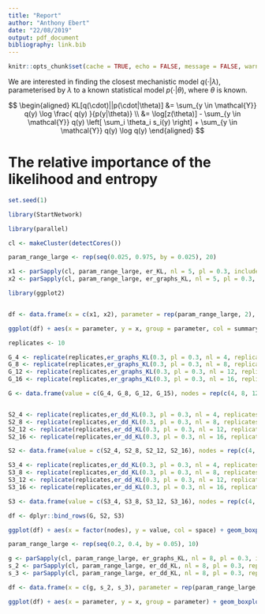 ```yaml
---
title: "Report"
author: "Anthony Ebert"
date: "22/08/2019"
output: pdf_document
bibliography: link.bib
---
```


```r
knitr::opts_chunk$set(cache = TRUE, echo = FALSE, message = FALSE, warning = FALSE)
```

We are interested in finding the closest mechanistic model $q(\cdot|\lambda)$, parameterised by $\lambda$ to a known statistical model $p(\cdot|\theta)$, where $\theta$ is known. 

$$
\begin{aligned}
KL[q(\cdot)||p(\cdot|\theta)] &= \sum_{y \in \mathcal{Y}} q(y) \log \frac{ q(y) }{p(y|\theta)} \\
&= \log[z(\theta)] - \sum_{y \in \mathcal{Y}} q(y) \left[ \sum_i \theta_i s_i(y) \right] + \sum_{y \in \mathcal{Y}} q(y) \log q(y) 
\end{aligned}
$$

# The relative importance of the likelihood and entropy

```r
set.seed(1)

library(StartNetwork)

library(parallel)
```

```r

cl <- makeCluster(detectCores())

param_range_large <- rep(seq(0.025, 0.975, by = 0.025), 20)

x1 <- parSapply(cl, param_range_large, er_KL, nl = 5, pl = 0.3, include_entropy = TRUE, replicates = 1000)
x2 <- parSapply(cl, param_range_large, er_graphs_KL, nl = 5, pl = 0.3, include_entropy = TRUE, replicates = 1000)
```


```r
library(ggplot2)


df <- data.frame(x = c(x1, x2), parameter = rep(param_range_large, 2), summary_statistic = c(rep("a", length(param_range_large)), rep("b", length(param_range_large))))

ggplot(df) + aes(x = parameter, y = x, group = parameter, col = summary_statistic) + geom_boxplot()

```

```r
replicates <- 10

G_4 <- replicate(replicates,er_graphs_KL(0.3, pl = 0.3, nl = 4, replicates = 1000))
G_8 <- replicate(replicates,er_graphs_KL(0.3, pl = 0.3, nl = 8, replicates = 1000))
G_12 <- replicate(replicates,er_graphs_KL(0.3, pl = 0.3, nl = 12, replicates = 1000))
G_16 <- replicate(replicates,er_graphs_KL(0.3, pl = 0.3, nl = 16, replicates = 1000))

G <- data.frame(value = c(G_4, G_8, G_12, G_15), nodes = rep(c(4, 8, 12, 16), replicates), space = "G")


S2_4 <- replicate(replicates,er_dd_KL(0.3, pl = 0.3, nl = 4, replicates = 1000, sorted = FALSE))
S2_8 <- replicate(replicates,er_dd_KL(0.3, pl = 0.3, nl = 8, replicates = 1000, sorted = FALSE))
S2_12 <- replicate(replicates,er_dd_KL(0.3, pl = 0.3, nl = 12, replicates = 1000, sorted = FALSE))
S2_16 <- replicate(replicates,er_dd_KL(0.3, pl = 0.3, nl = 16, replicates = 1000, sorted = FALSE))

S2 <- data.frame(value = c(S2_4, S2_8, S2_12, S2_16), nodes = rep(c(4, 8, 12, 16), replicates), space = "S2")

S3_4 <- replicate(replicates,er_dd_KL(0.3, pl = 0.3, nl = 4, replicates = 1000, sorted = TRUE))
S3_8 <- replicate(replicates,er_dd_KL(0.3, pl = 0.3, nl = 8, replicates = 1000, sorted = TRUE))
S3_12 <- replicate(replicates,er_dd_KL(0.3, pl = 0.3, nl = 12, replicates = 1000, sorted = TRUE))
S3_16 <- replicate(replicates,er_dd_KL(0.3, pl = 0.3, nl = 16, replicates = 1000, sorted = TRUE))

S3 <- data.frame(value = c(S3_4, S3_8, S3_12, S3_16), nodes = rep(c(4, 8, 12, 16), replicates), space = "S3")

df <- dplyr::bind_rows(G, S2, S3)

ggplot(df) + aes(x = factor(nodes), y = value, col = space) + geom_boxplot() 
```

```r
param_range_large <- rep(seq(0.2, 0.4, by = 0.05), 10)

g <- parSapply(cl, param_range_large, er_graphs_KL, nl = 8, pl = 0.3, include_entropy = TRUE, replicates = 2000)
s_2 <- parSapply(cl, param_range_large, er_dd_KL, nl = 8, pl = 0.3, replicates = 2000, sorted = FALSE)
s_3 <- parSapply(cl, param_range_large, er_dd_KL, nl = 8, pl = 0.3, replicates = 2000, sorted = TRUE)

df <- data.frame(x = c(g, s_2, s_3), parameter = rep(param_range_large, 3), space = c(rep("g", length(param_range_large)), rep("s_2", length(param_range_large)), rep("s_3", length(param_range_large)) ))

ggplot(df) + aes(x = parameter, y = x, group = parameter) + geom_boxplot() + facet_wrap(~space)
```
